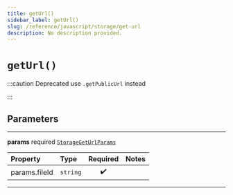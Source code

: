 ```yaml
---
title: getUrl()
sidebar_label: getUrl()
slug: /reference/javascript/storage/get-url
description: No description provided.
---
```


# `getUrl()`

:::caution Deprecated
use `.getPublicUrl` instead

:::

## Parameters

---

**<span className="parameter-name">params</span>** <span className="optional-status">required</span> [`StorageGetUrlParams`](/reference/docgen/javascript/storage/types/storage-get-url-params)

| Property                                                                                  | Type     | Required | Notes |
| :---------------------------------------------------------------------------------------- | :------- | :------: | :---- |
| <span className="parameter-name"><span className="light-grey">params.</span>fileId</span> | `string` |    ✔️    |       |

---
